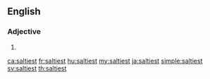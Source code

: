 ==English==

===Adjective===
{{head|en|adjective superlative form}}

# {{en-superlative of|salty}}

[[ca:saltiest]]
[[fr:saltiest]]
[[hu:saltiest]]
[[my:saltiest]]
[[ja:saltiest]]
[[simple:saltiest]]
[[sv:saltiest]]
[[th:saltiest]]